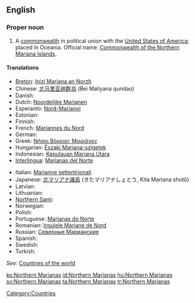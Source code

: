 ==English==

===Proper noun===
{{en-proper noun}}

# A [[commonwealth]] in political union with the [[United States of America]]; placed in Oceania. Official name: [[Commonwealth of the Northern Mariana Islands]].

====Translations====
{{trans-top|Northern Marianas}}
* [[Breton]]: [[Inizi Mariana an Norzh]]
* Chinese: [[北马里亚纳群岛]] (Bei Maliyana qundao)
* Danish: {{t|da|Nordmarianerne}}
* Dutch: [[Noordelijke Marianen]]
* Esperanto: [[Nord-Marianoj]]
* Estonian: {{t|et|Põhja-Mariaanid}}
* Finnish: {{t-|fi|Pohjois-Mariaanit}}
* French: [[Mariannes du Nord]]
* German: {{t-|de|Nördliche Marianen}}
* Greek: [[Νήσοι Βόρειες Μαριάνες]]
* Hungarian: [[Északi Mariana-szigetek]]
* Indonesian: [[Kepulauan Mariana Utara]]
* [[Interlingua]]: [[Marianas del Norte]]
{{trans-mid}}
* Italian: [[Marianne settentrionali]]
* Japanese: [[北マリアナ諸島]] (きたマリアナしょとう, Kita Mariana shotō)
* Latvian: {{t|lv|Ziemeļu Marianas Salas|xs=Latvian}}
* Lithuanian: {{t|lt|Marianos Šiaurinės Salos|xs=Lithuanian}}
* [[Northern Sami]]: {{tø|se|Davve-Mariánat}}
* Norwegian: {{t|no|Nord-Marianene}}
* Polish: {{t+|pl|Mariany Północne}}
* Portuguese: [[Marianas do Norte]]
* Romanian: [[Insulele Mariane de Nord]]
* Russian: [[Северные Марианские]]
* Spanish: {{t+|es|Islas Marianas del Norte}}
* Swedish: {{t+|sv|Nordmarianerna}}
* Turkish: {{t+|tr|Kuzey Mariana Adaları}}
{{trans-bottom}}
''See'': [[Appendix:Countries of the world|Countries of the world]]

[[Category:Countries]]

[[ko:Northern Marianas]]
[[id:Northern Marianas]]
[[hu:Northern Marianas]]
[[sv:Northern Marianas]]
[[ta:Northern Marianas]]
[[tr:Northern Marianas]]